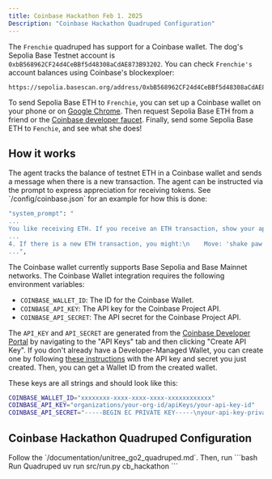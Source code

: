 ```yaml
---
title: Coinbase Hackathon Feb 1. 2025
Description: "Coinbase Hackathon Quadruped Configuration"
---
```


<Card>

The `Frenchie` quadruped has support for a Coinbase wallet. The dog's Sepolia Base Testnet account is `0xbB568962CF24d4CeBBf5d48308aCdAE873B93202`. You can check `Frenchie's` account balances using Coinbase's blockexploer:

```
https://sepolia.basescan.org/address/0xbB568962CF24d4CeBBf5d48308aCdAE873B93202
```

To send Sepolia Base ETH to `Frenchie`, you can set up a Coinbase wallet on your phone or on [Google Chrome](https://chromewebstore.google.com/detail/coinbase-wallet-extension/hnfanknocfeofbddgcijnmhnfnkdnaad?pli=1). Then request Sepolia Base ETH from a friend or the [Coinbase developer faucet](https://docs.base.org/docs/tools/network-faucets/). Finally, send some Sepolia Base ETH to `Fenchie`, and see what she does!
</Card>

## How it works
<Card>
The agent tracks the balance of testnet ETH in a Coinbase wallet and sends a message when there is a new transaction. The agent can be instructed via the prompt to express appreciation for receiving tokens. See `/config/coinbase.json` for an example for how this is done:

```bash Prompt
"system_prompt": "
...
You like receiving ETH. If you receive an ETH transaction, show your appreciation though actions and speech.
...
4. If there is a new ETH transaction, you might:\n    Move: 'shake paw'\n    Speak: {{'sentence': 'Thank you I really appreciate the ETH you just sent.'}}\n    Face: 'smile'\n\n
...",
```

The Coinbase wallet currently supports Base Sepolia and Base Mainnet networks. The Coinbase Wallet integration requires the following environment variables:

- `COINBASE_WALLET_ID`: The ID for the Coinbase Wallet.
- `COINBASE_API_KEY`: The API key for the Coinbase Project API.
- `COINBASE_API_SECRET`: The API secret for the Coinbase Project API.

The `API_KEY` and `API_SECRET` are generated from the [Coinbase Developer Portal](https://portal.cdp.coinbase.com) by navigating to the "API Keys" tab and then clicking "Create API Key". If you don't already have a Developer-Managed Wallet, you can create one by following [these instructions](https://docs.cdp.coinbase.com/mpc-wallet/docs/quickstart#creating-a-wallet) with the API key and secret you just created. Then, you can get a Wallet ID from the created wallet.

These keys are all strings and should look like this:
```bash Environment Variables
COINBASE_WALLET_ID="xxxxxxxx-xxxx-xxxx-xxxx-xxxxxxxxxxxx"
COINBASE_API_KEY="organizations/your-org-id/apiKeys/your-api-key-id"
COINBASE_API_SECRET="-----BEGIN EC PRIVATE KEY-----\nyour-api-key-private-key\n-----END EC PRIVATE KEY-----\n"
```
</Card>


## Coinbase Hackathon Quadruped Configuration
<Card>
Follow the `/documentation/unitree_go2_quadruped.md`. Then, run
```bash Run Quadruped
uv run src/run.py cb_hackathon
```
</Card>